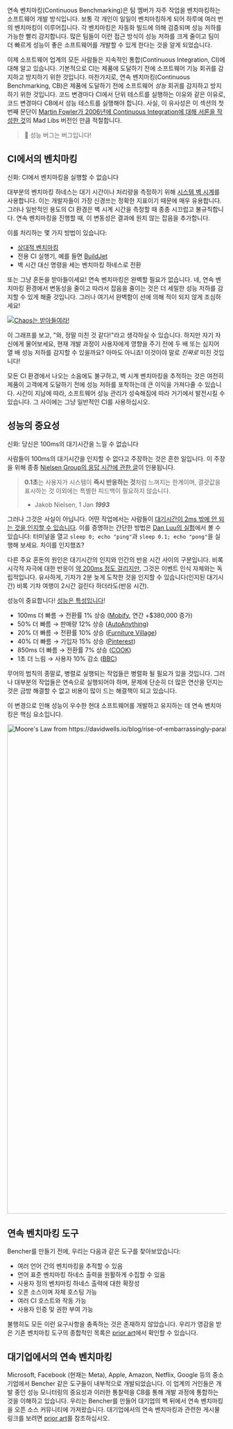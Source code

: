 연속 벤치마킹(Continuous Benchmarking)은 팀 멤버가 자주 작업을 벤치마킹하는 소프트웨어 개발 방식입니다.
보통 각 개인이 일일이 벤치마킹하게 되어 하루에 여러 번의 벤치마킹이 이루어집니다.
각 벤치마킹은 자동화 빌드에 의해 검증되며 성능 저하를 가능한 빨리 감지합니다.
많은 팀들이 이런 접근 방식이 성능 저하를 크게 줄이고 팀이 더 빠르게 성능이 좋은 소프트웨어를 개발할 수 있게 한다는 것을 알게 되었습니다.

이제 소프트웨어 업계의 모든 사람들은 지속적인 통합(Continuous Integration, CI)에 대해 알고 있습니다.
기본적으로 CI는 제품에 도달하기 전에 소프트웨어 기능 회귀를 감지하고 방지하기 위한 것입니다.
마찬가지로, 연속 벤치마킹(Continuous Benchmarking, CB)은 제품에 도달하기 전에 소프트웨어 _성능_ 회귀를 감지하고 방지하기 위한 것입니다.
코드 변경마다 CI에서 단위 테스트를 실행하는 이유와 같은 이유로,
코드 변경마다 CB에서 성능 테스트를 실행해야 합니다.
사실, 이 유사성은 이 섹션의 첫 번째 문단이 [Martin Fowler가 2006년에 Continuous Integration에 대해 서론을 작성한 것](https://martinfowler.com/articles/continuousIntegration.html)의 Mad Libs 버전인 만큼 적절합니다.

> 🐰 성능 버그는 버그입니다!

## CI에서의 벤치마킹

신화: CI에서 벤치마킹을 실행할 수 없습니다

대부분의 벤치마킹 하네스는 대기 시간이나 처리량을 측정하기 위해 [시스템 벽 시계](https://en.wikipedia.org/wiki/Elapsed_real_time)를 사용합니다.
이는 개발자들이 가장 신경쓰는 정확한 지표이기 때문에 매우 유용합니다.
그러나 일반적인 용도의 CI 환경은 벽 시계 시간을 측정할 때 종종 시끄럽고 불규칙합니다.
연속 벤치마킹을 진행할 때, 이 변동성은 결과에 원치 않는 잡음을 추가합니다.

이를 처리하는 몇 가지 방법이 있습니다:
- [상대적 벤치마킹](/docs/ko/how-to/track-benchmarks)
- 전용 CI 실행기, 예를 들면 [BuildJet](https://buildjet.com)
- 벽 시간 대신 명령을 세는 벤치마킹 하네스로 전환

또는 그냥 혼돈을 받아들이세요! 연속 벤치마킹은 완벽할 필요가 없습니다.
네, 연속 벤치마킹 환경에서 변동성을 줄이고 따라서 잡음을 줄이는 것은 더 세밀한 성능 저하를 감지할 수 있게 해줄 것입니다.
그러나 여기서 완벽함이 선에 의해 적이 되지 않게 조심하세요!

[![Chaos는 받아들여라!](https://api.bencher.dev/v0/projects/bencher/perf/img?branches=619d15ed-0fbd-4ccb-86cb-fddf3124da29&testbeds=0d991aac-b241-493a-8b0f-8d41419455d2&benchmarks=1db23e93-f909-40aa-bf42-838cc7ae05f5&measures=4358146b-b647-4869-9d24-bd22bb0c49b5&title=Embrace+the+Chaos%21)](https://bencher.dev/perf/bencher?key=true&measures=4358146b-b647-4869-9d24-bd22bb0c49b5&branches=619d15ed-0fbd-4ccb-86cb-fddf3124da29&tab=benchmarks&testbeds=0d991aac-b241-493a-8b0f-8d41419455d2&benchmarks=1db23e93-f909-40aa-bf42-838cc7ae05f5)

이 그래프를 보고, "와, 정말 미친 것 같다!"라고 생각하실 수 있습니다. 하지만 자기 자신에게 물어보세요, 현재 개발 과정이 사용자에게 영향을 주기 전에 두 배 또는 심지어 열 배 성능 저하를 감지할 수 있을까요? 아마도 아니죠! 이것이야 말로 _진짜로_ 미친 것입니다!

모든 CI 환경에서 나오는 소음에도 불구하고, 벽 시계 벤치마킹을 추적하는 것은 여전히 제품이 고객에게 도달하기 전에 성능 저하를 포착하는데 큰 이익을 가져다줄 수 있습니다.
시간이 지남에 따라, 소프트웨어 성능 관리가 성숙해짐에 따라 거기에서 발전시킬 수 있습니다.
그 사이에는 그냥 일반적인 CI를 사용하십시오.

## 성능의 중요성

신화: 당신은 100ms의 대기시간을 느낄 수 없습니다

사람들이 100ms의 대기시간을 인지할 수 없다고 주장하는 것은 흔한 일입니다.
이 주장을 위해 종종 [Nielsen Group의 응답 시간에 관한 글](https://www.nngroup.com/articles/response-times-3-important-limits/)이 인용됩니다.

> **0.1초**는 사용자가 시스템이 **즉시 반응하는 것**처럼 느껴지는 한계이며, 결괏값을 표시하는 것 이외에는 특별한 피드백이 필요하지 않습니다.
>
> - Jakob Nielsen, 1 Jan __*1993*__

그러나 그것은 사실이 아닙니다.
어떤 작업에서는 사람들이 [대기시간이 2ms 밖에 안 되는 것을 인지할 수 있습니다](https://pdfs.semanticscholar.org/386a/15fd85c162b8e4ebb6023acdce9df2bd43ee.pdf).
이를 증명하는 간단한 방법은 [Dan Luu의 실험](https://danluu.com/input-lag/#appendix-why-measure-latency)에서 볼 수 있습니다: 터미널을 열고 `sleep 0; echo "ping"`과 `sleep 0.1; echo "pong"`을 실행해 보세요. 차이를 인지했죠?

다른 주요 혼돈의 원인은 대기시간의 인지와 인간의 반응 시간 사이의 구분입니다. 비록 시각적 자극에 대한 반응이 [약 200ms 정도 걸리지만](https://humanbenchmark.com/tests/reactiontime), 그것은 이벤트 인식 자체와는 독립적입니다. 유사하게, 기차가 2분 늦게 도착한 것을 인지할 수 있습니다(인지된 대기시간) 비록 기차 여행이 2시간 걸린다 하더라도(반응 시간).

성능이 중요합니다! [성능은 특성입니다](https://blog.codinghorror.com/performance-is-a-feature)!

- 100ms 더 빠름 → 전환률 1% 상승 ([Mobify](https://web.dev/why-speed-matters/), 연간 +$380,000 증가)
- 50% 더 빠름 → 판매량 12% 상승 ([AutoAnything](https://www.digitalcommerce360.com/2010/08/19/web-accelerator-revs-conversion-and-sales-autoanything/))
- 20% 더 빠름 → 전환률 10% 상승 ([Furniture Village](https://www.thinkwithgoogle.com/intl/en-gb/marketing-strategies/app-and-mobile/furniture-village-and-greenlight-slash-page-load-times-boosting-user-experience/))
- 40% 더 빠름 → 가입자 15% 상승 ([Pinterest](https://medium.com/pinterest-engineering/driving-user-growth-with-performance-improvements-cfc50dafadd7))
- 850ms 더 빠름 → 전환률 7% 상승 ([COOK](https://web.dev/why-speed-matters/))
- 1초 더 느림 → 사용자 10% 감소 ([BBC](https://www.creativebloq.com/features/how-the-bbc-builds-websites-that-scale))

무어의 법칙의 종말로, 병렬로 실행되는 작업들은 병렬화 될 필요가 있을 것입니다.
그러나 대부분의 작업들은 연속으로 실행되어야 하며,
문제에 단순히 더 많은 연산을 던지는 것은 금방 해결할 수 없고 비용이 많이 드는 해결책이 되고 있습니다.

이 변경으로 인해 성능이 우수한 현대 소프트웨어를 개발하고 유지하는 데 연속 벤치마킹은 핵심 요소입니다.

<div class="content has-text-centered">
<img
    src="https://s3.amazonaws.com/public.bencher.dev/moores_law.jpg"
    width="2124"
    height="1128"
    alt="Moore's Law from https://davidwells.io/blog/rise-of-embarrassingly-parallel-serverless-compute"
/>
</div>

## 연속 벤치마킹 도구

Bencher를 만들기 전에, 우리는 다음과 같은 도구를 찾아보았습니다:

- 여러 언어 간의 벤치마킹을 추적할 수 있음
- 언어 표준 벤치마킹 하네스 출력을 원활하게 수집할 수 있음
- 사용자 정의 벤치마킹 하네스 출력에 대한 확장성
- 오픈 소스이며 자체 호스팅 가능
- 여러 CI 호스트와 작동 가능
- 사용자 인증 및 권한 부여 가능

불행히도 모든 이런 요구사항을 충족하는 것은 존재하지 않았습니다.
우리가 영감을 받은 기존 벤치마킹 도구의 종합적인 목록은 [prior art](/docs/ko/reference/prior-art)에서 확인할 수 있습니다.

## 대기업에서의 연속 벤치마킹

Microsoft, Facebook (현재는 Meta), Apple, Amazon, Netflix, Google 등의 중소기업에서
Bencher 같은 도구들이 내부적으로 개발되었습니다.
이 업계의 거인들은 개발 중인 성능 모니터링의 중요성과 이러한 통찰력을 CB를 통해 개발 과정에 통합하는 것을 이해하고 있습니다.
우리는 Bencher를 만들어 대기업의 벽 뒤에서 연속 벤치마킹을 오픈 소스 커뮤니티에 가져왔습니다.
대기업에서의 연속 벤치마킹과 관련한 게시물 링크를 보려면 [prior art](/docs/ko/reference/prior-art)를 참조하십시오.
